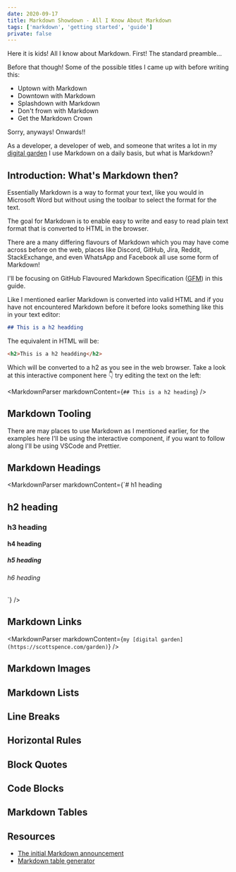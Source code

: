 ```yaml
---
date: 2020-09-17
title: Markdown Showdown - All I Know About Markdown
tags: ['markdown', 'getting started', 'guide']
private: false
---
```


Here it is kids! All I know about Markdown. First! The standard
preamble...

Before that though! Some of the possible titles I came up with before
writing this:

- Uptown with Markdown
- Downtown with Markdown
- Splashdown with Markdown
- Don't frown with Markdown
- Get the Markdown Crown

Sorry, anyways! Onwards!!

As a developer, a developer of web, and someone that writes a lot in
my [digital garden] I use Markdown on a daily basis, but what is
Markdown?

## Introduction: What's Markdown then?

Essentially Markdown is a way to format your text, like you would in
Microsoft Word but without using the toolbar to select the format for
the text.

The goal for Markdown is to enable easy to write and easy to read
plain text format that is converted to HTML in the browser.

There are a many differing flavours of Markdown which you may have
come across before on the web, places like Discord, GitHub, Jira,
Reddit, StackExchange, and even WhatsApp and Facebook all use some
form of Markdown!

I'll be focusing on GitHub Flavoured Markdown Specification ([GFM]) in
this guide.

Like I mentioned earlier Markdown is converted into valid HTML and if
you have not encountered Markdown before it before looks something
like this in your text editor:

```md
## This is a h2 headding
```

The equivalent in HTML will be:

```html
<h2>This is a h2 headding</h2>
```

Which will be converted to a h2 as you see in the web browser. Take a
look at this interactive component here 👇 try editing the text on the
left:

<MarkdownParser markdownContent={`## This is a h2 heading`} />

## Markdown Tooling

There are may places to use Markdown as I mentioned earlier, for the
examples here I'll be using the interactive component, if you want to
follow along I'll be using VSCode and Prettier.

## Markdown Headings

<MarkdownParser
  markdownContent={`# h1 heading
## h2 heading
### h3 heading
#### h4 heading
##### h5 heading
###### h6 heading
`}
/>

## Markdown Links

<MarkdownParser
  markdownContent={`my [digital garden](https://scottspence.com/garden)`}
/>

## Markdown Images

## Markdown Lists

## Line Breaks

## Horizontal Rules

## Block Quotes

## Code Blocks

## Markdown Tables

## Resources

- [The initial Markdown announcement]
- [Markdown table generator]

<!-- Links -->

[digital garden]: https://scottspence.com/garden
[gfm]: https://github.github.com/gfm/
[markdown table generator]:
  https://www.tablesgenerator.com/markdown_tables
[the initial markdown announcement]:
  https://daringfireball.net/projects/markdown/
